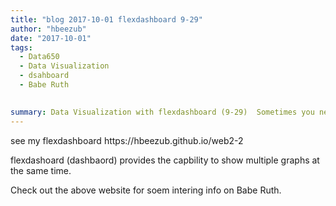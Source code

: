 ```yaml
---
title: "blog 2017-10-01 flexdashboard 9-29"
author: "hbeezub"
date: "2017-10-01"
tags:
  - Data650
  - Data Visualization
  - dsahboard
  - Babe Ruth

  
summary: Data Visualization with flexdashboard (9-29)  Sometimes you need to have more than one graph.  Flexdashboad allows you to have more than one graph at a time
---
```


see my flexdashboard https://hbeezub.github.io/web2-2

flexdashoard (dashbaord) provides the capbility to show multiple graphs at the same time.

Check out the above website for soem intering info on Babe Ruth.